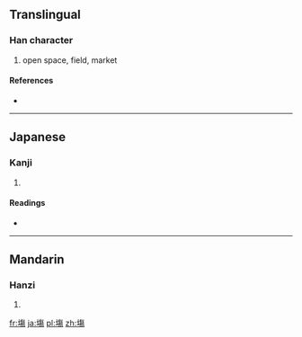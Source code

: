 ==Translingual==

===Han character===
{{Han char|rn=32|rad=土|as=11|sn=14|four=|canj=土人日竹 (GOAH)}}

# open space, field, market

====References====
* {{Han ref|kx=0236.350|dkj=05385|dj=0475.010|hdz=10480.140|uh=5872|ud=22642}}

----

==Japanese==

===Kanji===
{{ja-kanji|grade=|rs=土11}}

# {{defn|Japanese|sort=土11}}

====Readings====
* {{ja-readings|on=[[じょう]] (jō)|kun=[[ば]] (ba)}}

----

==Mandarin==

===Hanzi===
{{cmn-hanzi|pin=[[chǎng]] ([[chang3]])|wg=ch'ang<sup>3</sup>}}

# {{defn|Mandarin|sort=土11}}

[[fr:塲]]
[[ja:塲]]
[[pl:塲]]
[[zh:塲]]